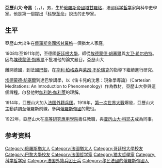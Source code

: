 {{Refimprove|time=2022-05-17T17:00:08+00:00}}
{{noteTA
|G1=教育與研究
|1=zh-cn:柯瓦雷; zh-tw:夸黑; zh-hk:夸黑;
}}

{{expand|time=2018-09-19T17:44:13+00:00}}
{{Infobox philosopher
<!-- Philosopher category -->
|region           = [[西方哲學|西方哲學]]
|era              = [[二十世紀哲學|二十世紀哲學]]
|color            = #B0C4DE
<!-- Image and caption -->
|image            =
<!-- Information -->
|name             = 亞歷山大·夸黑<br>（Alexandre Koyré）
|birth_date       = 1892年8月29日 
|birth_place      = {{Flag|俄羅斯帝國}}[[塔甘羅格|塔甘羅格]]
|death_date       = 1964年4月28日
|death_place      = {{Flag|法國}}[[巴黎|巴黎]]
|school_tradition = [[現象學|現象學]]<BR>歷史[[知識論|知識論]]
|main_interests   = [[科學史|科學史]]<BR>[[科學哲學|科學哲學]] 
|notable_ideas    = 
|influences       = [[Edwin_Arthur_Burtt|Edwin Arthur Burtt]]
|influenced       = [[湯瑪斯·孔恩|湯瑪斯·孔恩]]<ref>{{Cite book|author=Thomas Samuel Kuhn|author-link=湯瑪斯·孔恩 |title=The Structure of Scientific Revolutions|trans-title=[[科学革命的结构|科学革命的结构]] |language=en |publisher=[[芝加哥大學出版社|芝加哥大學出版社]] |isbn=9780226458113 |page=第48頁 |year=1970 |edition=第二版}}</ref><br>[[保羅·費耶阿本德|保羅·費耶阿本德]]
}}
'''亞歷山大·夸黑'''（{{lang-fr|Alexandre Koyré}}，{{lang-en|Alexander Koyré}}，{{bd|1892年|8月29日|1964年|4月28日|catIdx=Koyré, Alexander}}），男，生於[[俄羅斯帝國|俄羅斯帝國]][[塔甘羅格|塔甘羅格]]，法國[[科学哲学|科学哲学]]家與科學史學家。他是第一個提出「[[科學革命|科學革命]]」說法的史學家。

== 生平 ==
亞歷山大出生在[[俄羅斯帝國|俄羅斯帝國]][[塔甘羅格|塔甘羅格]]一個猶太人家庭。

1908年至1911年間，至德國[[哥廷根大學|哥廷根大學]]，師從[[埃德蒙德·胡塞爾|埃德蒙德·胡塞爾]]與[[大卫·希尔伯特|大卫·希尔伯特]]。因為[[埃德蒙德·胡塞爾|埃德蒙德·胡塞爾]]不批准他的論文題目，亞歷山大

離開德國，到法國[[巴黎|巴黎]]，在[[亨利·柏格森|亨利·柏格森]]與[[莱昂·不伦瑞克|莱昂·不伦瑞克]]的指導下繼續進行研究。

[[埃德蒙德·胡塞爾|埃德蒙德·胡塞爾]]到達巴黎講學，以《笛卡兒的沈思：現象學導論》（Cartesian Meditations: An Introduction to Phenomenology）作為教材，亞歷山大參與這個課程，啟發他對[[伽利略·伽利莱|伽利略·伽利莱]]的理解。

1914年，亞歷山大加入[[法国外籍兵团|法国外籍兵团]]。1916年，[[第一次世界大戰|第一次世界大戰]]爆發，亞歷山大主動請調至俄羅斯前線，參與[[俄羅斯帝國|俄羅斯帝國]]的戰役。

1922年，亞歷山大在[[高等研究應用學院|高等研究應用學院]]擔任教職，與[[亚历山大·科耶夫|亚历山大·科耶夫]]成為同事。

== 参考资料 ==
{{reflist}}

{{Authority control}}
{{DEFAULTSORT:Koyré, Alexander}}
[[Category:俄羅斯猶太人|Category:俄羅斯猶太人]]
[[Category:法國猶太人|Category:法國猶太人]]
[[Category:哥廷根大學校友|Category:哥廷根大學校友]]
[[Category:巴黎大學校友|Category:巴黎大學校友]]
[[Category:法国哲学家|Category:法国哲学家]]
[[Category:猶太哲學家|Category:猶太哲學家]]
[[Category:科学哲学家|Category:科学哲学家]]
[[Category:法国外籍兵团士兵|Category:法国外籍兵团士兵]]
[[Category:移民法國的俄羅斯帝國人|Category:移民法國的俄羅斯帝國人]]